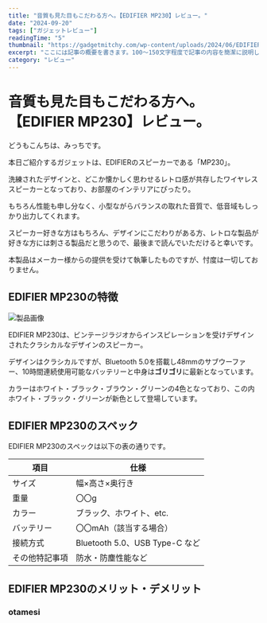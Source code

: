 ```yaml
---
title: "音質も見た目もこだわる方へ。【EDIFIER MP230】レビュー。"
date: "2024-09-20"
tags: ["ガジェットレビュー"]
readingTime: "5"
thumbnail: "https://gadgetmitchy.com/wp-content/uploads/2024/06/EDIFIER-MP230.png"
excerpt: "ここには記事の概要を書きます。100〜150文字程度で記事の内容を簡潔に説明します。"
category: "レビュー"
---
```


# 音質も見た目もこだわる方へ。【EDIFIER MP230】レビュー。

どうもこんちは、みっちです。

本日ご紹介するガジェットは、EDIFIERのスピーカーである「MP230」。

洗練されたデザインと、どこか懐かしく思わせるレトロ感が共存したワイヤレススピーカーとなっており、お部屋のインテリアにぴったり。

もちろん性能も申し分なく、小型ながらバランスの取れた音質で、低音域もしっかり出力してくれます。

スピーカー好きな方はもちろん、デザインにこだわりがある方、レトロな製品が好きな方には刺さる製品だと思うので、最後まで読んでいただけると幸いです。

<AffiliateLink
  title="Edifier MP230 スピーカー Bluetooth スピーカー 木製 ワイヤレス 小型 16時間音楽再生 TFカード Type-C 充電式 ベースプレーヤー AUX 対応 プレゼントとして"
  imageUrl="https://m.media-amazon.com/images/I/419xiWtbTOL._SL500_.jpg"
  price="¥9,900"
  description="【製品の簡単な説明】"
  rating={4.5}
  amazonUrl="https://www.amazon.co.jp/dp/B09MTKMKS2?tag=gadgetmitchy-22&linkCode=ogi&th=1&psc=1"
  rakutenUrl="Edifier MP230 スピーカー Bluetooth スピーカー 木製 ワイヤレス 小型 16時間音楽再生 TFカード Type-C 充電式 ベースプレーヤー AUX 対応 プレゼントとして"
/>

<Note type="info">
本製品はメーカー様からの提供を受けて執筆したものですが、忖度は一切しておりません。
</Note>


## EDIFIER MP230の特徴

<Image 
  src="https://gadgetmitchy.com/wp-content/uploads/2024/06/DSF5373-1536x1536.jpg" 
  alt="製品画像" 
  width={800} 
  height={800} 
/>

EDIFIER MP230は、ビンテージラジオからインスピレーションを受けデザインされたクラシカルなデザインのスピーカー。

デザインはクラシカルですが、Bluetooth 5.0を搭載し48mmのサブウーファー、10時間連続使用可能なバッテリーと中身は**ゴリゴリ**に最新となっています。

カラーはホワイト・ブラック・ブラウン・グリーンの4色となっており、この内ホワイト・ブラック・グリーンが新色として登場しています。

## EDIFIER MP230のスペック

EDIFIER MP230のスペックは以下の表の通りです。

| 項目 | 仕様 |
| ---- | ---- |
| サイズ | 幅×高さ×奥行き |
| 重量 | 〇〇g |
| カラー | ブラック、ホワイト、etc. |
| バッテリー | 〇〇mAh（該当する場合） |
| 接続方式 | Bluetooth 5.0、USB Type-C など |
| その他特記事項 | 防水・防塵性能など |


## EDIFIER MP230のメリット・デメリット

### otamesi

<Tweet id="1796539191062597876" />

<YouTube id="atJbRXERvH8" />

